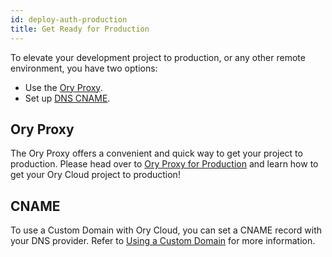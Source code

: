 ```yaml
---
id: deploy-auth-production
title: Get Ready for Production
---
```


To elevate your development project to production, or any other remote
environment, you have two options:

- Use the [Ory Proxy](#ory-proxy).
- Set up [DNS CNAME](#cname).

## Ory Proxy

The Ory Proxy offers a convenient and quick way to get your project to
production. Please head over to
[Ory Proxy for Production](../guides/proxy.mdx#ory-proxy-for-production) and
learn how to get your Ory Cloud project to production!

## CNAME

To use a Custom Domain with Ory Cloud, you can set a CNAME record with your DNS
provider. Refer to [Using a Custom Domain](../guides/custom-domains.mdx) for
more information.

